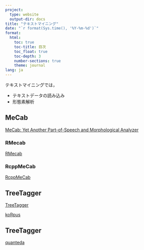 ```yaml
---
project:
  type: website
  output-dir: docs
title: "テキストマイニング"
date: "`r format(Sys.time(), '%Y-%m-%d')`"
format:
  html:
    toc: true
    toc-title: 目次
    toc_float: true
    toc-depth: 3
    number-sections: true
    theme: journal
lang: ja
---
```


テキストマイニングでは，

- テキストデータの読み込み
- 形態素解析


## MeCab

[MeCab: Yet Another Part-of-Speech and Morphological Analyzer](http://taku910.github.io/mecab/){target="_blank"}

### RMecab

[RMecab](http://rmecab.jp/wiki/){target="_blank"}


### RcppMeCab

[RcppMeCab](https://github.com/junhewk/RcppMeCab){target="_blank"}



## TreeTagger

[TreeTagger](https://www.cis.uni-muenchen.de/~schmid/tools/TreeTagger/){target="_blank"}


[koRpus](https://reaktanz.de/?c=hacking&s=koRpus){target="_blank"}

## TreeTagger

[quanteda](https://github.com/quanteda/quanteda){target="_blank"}
